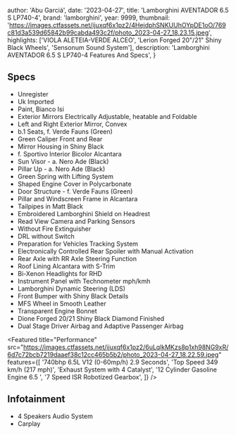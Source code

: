 
  author: 'Abu Garciá',
  date: '2023-04-27',
  title: 'Lamborghini AVENTADOR 6.5 S LP740-4',
  brand: 'lamborghini',
  year: 9999,
  thumbnail: 'https://images.ctfassets.net/ijuxqf6x1pz2/4HejdphSNKUUhOYpDE1oO/769c81d3a539d65842b99cabda493c2f/photo_2023-04-27_18.23.15.jpeg',
  highlights: ['VIOLA ALETEIA-VERDE ALCEO', 'Lerion Forged 20"/21" Shiny Black Wheels', 'Sensonum Sound System'],
  description:
    'Lamborghini AVENTADOR 6.5 S LP740-4 Features And Specs',
}


## Specs
- Unregister 
- Uk Imported 
- Paint, Bianco Isi 
- Exterior Mirrors Electrically Adjustable, heatable and Foldable 
- Left and Right Exterior Mirror, Convex
- b.1 Seats, f. Verde Fauns (Green) 
- Green Caliper Front and Rear 
- Mirror Housing in Shiny Black 
- f. Sportivo Interior Bicolor Alcantara 
- Sun Visor - a. Nero Ade (Black) 
- Pillar Up - a. Nero Ade (Black) 
- Green Spring with Lifting System 
- Shaped Engine Cover in Polycarbonate 
- Door Structure - f. Verde Fauns (Green) 
- Pillar and Windscreen Frame in Alcantara 
- Tailpipes in Matt Black 
- Embroidered Lamborghini Shield on Headrest 
- Read View Camera and Parking Sensors 
- Without Fire Extinguisher 
- DRL without Switch 
- Preparation for Vehicles Tracking System 
- Electronically Controlled Rear Spoiler with Manual Activation 
- Rear Axle with RR Axle Steering Function 
- Roof Lining Alcantara with S-Trim 
- Bi-Xenon Headlights for RHD 
- Instrument Panel with Technometer mph/kmh
- Lamborghini Dynamic Steering (LDS) 
- Front Bumper with Shiny Black Details 
- MFS Wheel in Smooth Leather 
- Transparent Engine Bonnet 
- Dione Forged 20/21 Shiny Black Diamond Finished
- Dual Stage Driver Airbag and Adaptive Passenger Airbag

<Featured
  title="Performance"
  src="https://images.ctfassets.net/ijuxqf6x1pz2/6uLqlkMKzs8p1xh98NG9xR/6d7c72bcb7219daaef38c12cc465b5b2/photo_2023-04-27_18.22.59.jpeg"
  features={[
    '740bhp 6.5L V12 (0-60mp/h) 2.9 Seconds',
    'Top Speed 349 km/h (217 mph)',
    'Exhaust System with 4 Catalyst',
    '12 Cylinder Gasoline Engine 6.5 ',
    '7 Speed ISR Robotized Gearbox',
  ]}
/>

## Infotainment
- 4 Speakers Audio System 
- Carplay 

<Featured
  title="Wheel Cap with Lamborghini Logo"
  src="https://images.ctfassets.net/ijuxqf6x1pz2/M4tmQh1OoNafS9e9Ugmbb/f6e269b167bb6c0173a08470ed5dd740/photo_2023-04-27_18.22.45.jpeg"
  features={[]}
/>